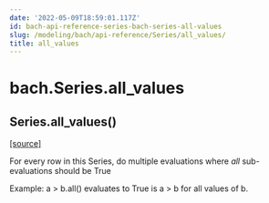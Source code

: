 ```yaml
---
date: '2022-05-09T18:59:01.117Z'
id: bach-api-reference-series-bach-series-all-values
slug: /modeling/bach/api-reference/Series/all_values/
title: all_values
---
```


# bach.Series.all_values

<div className="method">

<h2 className="signature-method"><span className="additional-name">Series.</span><span className="name">all_values(</span><small className="parameter-list"></small>)</h2>


&#8203;<span className="view-source">[[source]](https://github.com/objectiv/objectiv-analytics/blob/main/bach/bach/series/series.py)</span>

<div className="content">

For every row in this Series, do multiple evaluations where _all_ sub-evaluations should be True

Example: a > b.all() evaluates to True is a > b for all values of b.


</div>


</div>
